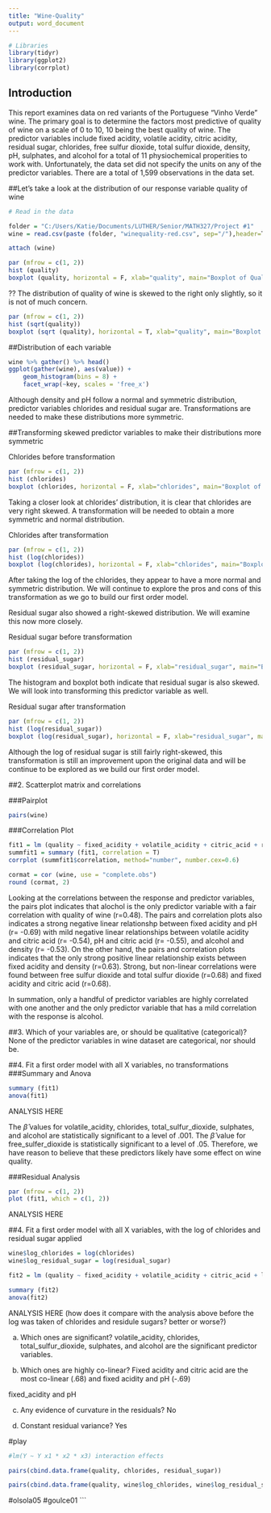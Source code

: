 ---
title: "Wine-Quality"
output: word_document
---
```{r echo=FALSE}
# Libraries
library(tidyr)
library(ggplot2)
library(corrplot)
```
## Introduction

This report examines data on red variants of the Portuguese "Vinho Verde" wine. The primary goal is to determine the factors most predictive of quality of wine on a scale of 0 to 10, 10 being the best quality of wine. The predictor variables include fixed acidity, volatile acidity, citric acidity, residual sugar, chlorides, free sulfur dioxide, total sulfur dioxide, density, pH, sulphates, and alcohol for a total of 11 physiochemical properities to work with. Unfortunately, the data set did not specify the units on any of the predictor variables. There are a total of 1,599 observations in the data set.

##Let's take a look at the distribution of our response variable quality of wine 
```{r echo=FALSE}
# Read in the data

folder = "C:/Users/Katie/Documents/LUTHER/Senior/MATH327/Project #1"
wine = read.csv(paste (folder, "winequality-red.csv", sep="/"),header=T)

attach (wine)

par (mfrow = c(1, 2))
hist (quality)
boxplot (quality, horizontal = F, xlab="quality", main="Boxplot of Quality")
```
??
The distribution of quality of wine is skewed to the right only slightly, so it is not of much concern.

```{r}
par (mfrow = c(1, 2))
hist (sqrt(quality))
boxplot (sqrt (quality), horizontal = T, xlab="quality", main="Boxplot of sqrt(quality)")
```

##Distribution of each variable
```{r}
wine %>% gather() %>% head()
ggplot(gather(wine), aes(value)) + 
    geom_histogram(bins = 8) + 
    facet_wrap(~key, scales = 'free_x')

```
Although density and pH follow a normal and symmetric distribution, predictor variables chlorides and residual sugar are. Transformations are needed to make these distributions more symmetric.

##Transforming skewed predictor variables to make their distributions more symmetric

Chlorides before transformation
```{r}
par (mfrow = c(1, 2))
hist (chlorides)
boxplot (chlorides, horizontal = F, xlab="chlorides", main="Boxplot of chlorides")
```
Taking a closer look at chlorides' distribution, it is clear that chlorides are very right skewed. A transformation will be needed to obtain a more symmetric and normal distribution.

Chlorides after transformation
```{r}
par (mfrow = c(1, 2))
hist (log(chlorides))
boxplot (log(chlorides), horizontal = F, xlab="chlorides", main="Boxplot of Log(chlorides)")

```
After taking the log of the chlorides, they appear to have a more normal and symmetric distribution. We will continue to explore the pros and cons of this transformation as we go to build our first order model.

Residual sugar also showed a right-skewed distribution. We will examine this now more closely.

Residual sugar before transformation
```{r}
par (mfrow = c(1, 2))
hist (residual_sugar)
boxplot (residual_sugar, horizontal = F, xlab="residual_sugar", main="Boxplot of residual_sugar")

```
The histogram and boxplot both indicate that residual sugar is also skewed. We will look into transforming this predictor variable as well.

Residual sugar after transformation
```{r}
par (mfrow = c(1, 2))
hist (log(residual_sugar))
boxplot (log(residual_sugar), horizontal = F, xlab="residual_sugar", main="Boxplot of Log(residual_sugar)")

```
Although the log of residual sugar is still fairly right-skewed, this transformation is still an improvement upon the original data and will be continue to be explored as we build our first order model.

##2. Scatterplot matrix and correlations

###Pairplot
```{r}
pairs(wine)

```

###Correlation Plot
```{r}
fit1 = lm (quality ~ fixed_acidity + volatile_acidity + citric_acid + residual_sugar + chlorides + free_sulfur_dioxide + total_sulfur_dioxide + density + pH + sulphates + alcohol)
summfit1 = summary (fit1, correlation = T)
corrplot (summfit1$correlation, method="number", number.cex=0.6)

```
```{r}
cormat = cor (wine, use = "complete.obs")
round (cormat, 2)

```

Looking at the correlations between the response and predictor variables, the pairs plot indicates that alochol is the only predictor variable with a fair correlation with quality of wine (r=0.48). The pairs and correlation plots also indicates a strong negative linear relationshp between fixed acidity and pH (r= -0.69) with mild negative linear relationships between volatile acidity and citric acid (r= -0.54), pH and citric acid (r= -0.55), and alcohol and density (r= -0.53). On the other hand, the pairs and correlation plots indicates that the only strong positive linear relationship exists between fixed acidity and density (r=0.63). Strong, but non-linear correlations were found between free sulfur dioxide and total sulfur dioxide (r=0.68) and fixed acidity and citric acid (r=0.68).

In summation, only a handful of predictor variables are highly correlated with one another and the only predictor variable that has a mild correlation with the response is alcohol. 

##3. Which of your variables are, or should be qualitative (categorical)?
None of the predictor variables in wine dataset are categorical, nor should be.

##4. Fit a first order model with all X variables, no transformations
###Summary and Anova
```{r}
summary (fit1)
anova(fit1)
```
ANALYSIS HERE

The $\hat{\beta}$ values for volatile_acidity, chlorides, total_sulfur_dioxide, sulphates, and alcohol are statistically significant to a level of .001. The $\hat{\beta}$ value for free_sulfer_dioxide is statistically significant to a level of .05. Therefore, we have reason to believe that these predictors likely have some effect on wine quality. 

###Residual Analysis
```{r}
par (mfrow = c(1, 2))
plot (fit1, which = c(1, 2))

``` 
ANALYSIS HERE

##4. Fit a first order model with all X variables, with the log of chlorides and residual sugar applied
```{r}
wine$log_chlorides = log(chlorides)
wine$log_residual_sugar = log(residual_sugar)

fit2 = lm (quality ~ fixed_acidity + volatile_acidity + citric_acid + log_residual_sugar + log_chlorides + free_sulfur_dioxide + total_sulfur_dioxide + density + pH + sulphates + alcohol, data=wine)

summary (fit2)
anova(fit2)

```
ANALYSIS HERE (how does it compare with the analysis above before the log was taken of chlorides and residule sugars? better or worse?)





a. Which ones are significant?
volatile_acidity, chlorides, total_sulfur_dioxide, sulphates, and alcohol are the significant predictor variables.

b. Which ones are highly co-linear?
Fixed acidity and citric acid are the most co-linear (.68) and fixed acidity and pH (-.69)

fixed_acidity and pH


c. Any evidence of curvature in the residuals? No
  

d. Constant residual variance? Yes


#play
```{r}
#lm(Y ~ Y x1 * x2 * x3) interaction effects

pairs(cbind.data.frame(quality, chlorides, residual_sugar))

pairs(cbind.data.frame(quality, wine$log_chlorides, wine$log_residual_sugar))
```

#olsola05
#goulce01
```
